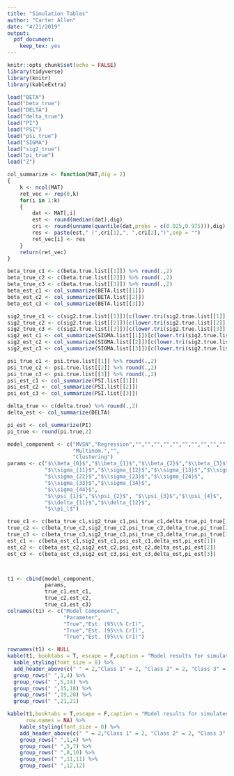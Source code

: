 ---
title: "Simulation Tables"
author: "Carter Allen"
date: "4/21/2019"
output: 
  pdf_document: 
    keep_tex: yes
---

```{r setup, include=FALSE}
knitr::opts_chunk$set(echo = FALSE)
library(tidyverse)
library(knitr)
library(kableExtra)
```

```{r}
load("BETA")
load("beta_true")
load("DELTA")
load("delta_true")
load("PI")
load("PSI")
load("psi_true")
load("SIGMA")
load("sig2_true")
load("pi_true")
load("Z")
```

```{r}
col_summarize <- function(MAT,dig = 2)
{
    k <- ncol(MAT)
    ret_vec <- rep(0,k)
    for(i in 1:k)
    {
        dat <- MAT[,i]
        est <- round(median(dat),dig)
        cri <- round(unname(quantile(dat,probs = c(0.025,0.975))),dig)
        res <- paste(est," (",cri[1],", ",cri[2],")",sep = "")
        ret_vec[i] <- res
    }
    return(ret_vec)
}
```

```{r}
beta_true_c1 <- c(beta.true.list[[1]]) %>% round(.,2)
beta_true_c2 <- c(beta.true.list[[2]]) %>% round(.,2)
beta_true_c3 <- c(beta.true.list[[3]]) %>% round(.,2)
beta_est_c1 <- col_summarize(BETA.list[[1]]) 
beta_est_c2 <- col_summarize(BETA.list[[2]]) 
beta_est_c3 <- col_summarize(BETA.list[[3]]) 

sig2_true_c1 <- c(sig2.true.list[[1]])[c(lower.tri(sig2.true.list[[1]],diag = TRUE))] %>% round(.,2)
sig2_true_c2 <- c(sig2.true.list[[2]])[c(lower.tri(sig2.true.list[[2]],diag = TRUE))] %>% round(.,2)
sig2_true_c3 <- c(sig2.true.list[[3]])[c(lower.tri(sig2.true.list[[3]],diag = TRUE))] %>% round(.,2)
sig2_est_c1 <- col_summarize(SIGMA.list[[1]])[c(lower.tri(sig2.true.list[[1]],diag = TRUE))]
sig2_est_c2 <- col_summarize(SIGMA.list[[2]])[c(lower.tri(sig2.true.list[[2]],diag = TRUE))]
sig2_est_c3 <- col_summarize(SIGMA.list[[3]])[c(lower.tri(sig2.true.list[[3]],diag = TRUE))] 

psi_true_c1 <- psi.true.list[[1]] %>% round(.,2)
psi_true_c2 <- psi.true.list[[2]] %>% round(.,2)
psi_true_c3 <- psi.true.list[[3]] %>% round(.,2)
psi_est_c1 <- col_summarize(PSI.list[[1]]) 
psi_est_c2 <- col_summarize(PSI.list[[2]]) 
psi_est_c3 <- col_summarize(PSI.list[[3]])

delta_true <- c(delta.true) %>% round(.,2)
delta_est <- col_summarize(DELTA)

pi_est <- col_summarize(PI)
pi_true <- round(pi.true,2)

model_component <- c("MVSN","Regression","","","","","","","","","","","","","","","","",
                     "Multinom.","",
                     "Clustering")
params <- c("$\\beta_{0}$","$\\beta_{1}$","$\\beta_{2}$","$\\beta_{3}$",
            "$\\sigma_{11}$","$\\sigma_{12}$","$\\sigma_{13}$","$\\sigma_{14}$",
            "$\\sigma_{22}$","$\\sigma_{23}$","$\\sigma_{24}$",
            "$\\sigma_{33}$","$\\sigma_{34}$",
            "$\\sigma_{44}$",
            "$\\psi_{1}$","$\\psi_{2}$", "$\\psi_{3}$","$\\psi_{4}$",
            "$\\delta_{11}$","$\\delta_{12}$",
            "$\\pi_l$")

true_c1 <- c(beta_true_c1,sig2_true_c1,psi_true_c1,delta_true,pi_true[1])
true_c2 <- c(beta_true_c2,sig2_true_c2,psi_true_c2,delta_true,pi_true[2])
true_c3 <- c(beta_true_c3,sig2_true_c3,psi_true_c3,delta_true,pi_true[3])
est_c1 <- c(beta_est_c1,sig2_est_c1,psi_est_c1,delta_est,pi_est[1])
est_c2 <- c(beta_est_c2,sig2_est_c2,psi_est_c2,delta_est,pi_est[2])
est_c3 <- c(beta_est_c3,sig2_est_c3,psi_est_c3,delta_est,pi_est[3])



t1 <- cbind(model_component,
            params,
            true_c1,est_c1,
            true_c2,est_c2,
            true_c3,est_c3)
colnames(t1) <- c("Model Component",
                  "Parameter",
                  "True","Est. (95\\% CrI)",
                  "True","Est. (95\\% CrI)",
                  "True","Est. (95\\% CrI)")
```

```{r}
rownames(t1) <- NULL
kable(t1, booktabs = T, escape = F,caption = "Model results for simulated data with n = 1500, k = 4, p = 1, h = 3, v = 1. 5000 iterations were run with a burn in of 1000. Missingness mechanism was MAR and P(miss) = 0") %>%
  kable_styling(font_size = 8) %>%
  add_header_above(c(" " = 2,"Class 1" = 2, "Class 2" = 2, "Class 3" = 2)) %>%
  group_rows(" ",1,4) %>%
  group_rows(" ",5,14) %>%
  group_rows(" ",15,18) %>%
  group_rows(" ",19,20) %>%
  group_rows(" ",21,21)
```


```{r,eval=FALSE}

kable(t1,booktabs = T,escape = F,caption = "Model results for simulated data with n = 500, k = 4, p = 2, h = 3, v = 3. 500 iterations were run with a burn in of 100. Missingness mechanism was MAR and P(miss) = 0.25.",
      row.names = NA) %>%
    kable_styling(font_size = 8) %>%
    add_header_above(c(" " = 2,"Class 1" = 2, "Class 2" = 2, "Class 3" = 2)) %>%
    group_rows(" ",1,4) %>%
    group_rows(" ",5,7) %>%
    group_rows(" ",8,10) %>%
    group_rows(" ",11,11) %>%
    group_rows(" ",12,12)
```

